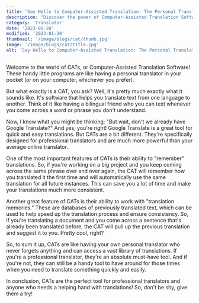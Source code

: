 ```yaml
---
title: 'Say Hello to Computer-Assisted Translation: The Personal Translator in Your Pocket'
description: "Discover the power of Computer-Assisted Translation Software (CAT) for professional translators and anyone in need of a helping hand with translations. CATs are like having a personal translator that remembers everything and can access a vast library of translations, making your work faster and more consistent."
category: 'Translator'
date: '2023-01-20'
modified: '2023-01-20'
thumbnail: '/image/blogs/cat/thumb.jpg'
image: '/image/blogs/cat/title.jpg'
alt: 'Say Hello to Computer-Assisted Translation: The Personal Translator in Your Pocket'
---
```


Welcome to the world of CATs, or Computer-Assisted Translation Software! These handy little programs are like having a personal translator in your pocket (or on your computer, whichever you prefer).

But what exactly is a CAT, you ask? Well, it's pretty much exactly what it sounds like. It's software that helps you translate text from one language to another. Think of it like having a bilingual friend who you can text whenever you come across a word or phrase you don't understand.

Now, I know what you might be thinking: "But wait, don't we already have Google Translate?" And yes, you're right! Google Translate is a great tool for quick and easy translations. But CATs are a bit different. They're specifically designed for professional translators and are much more powerful than your average online translator.

One of the most important features of CATs is their ability to "remember" translations. So, if you're working on a big project and you keep coming across the same phrase over and over again, the CAT will remember how you translated it the first time and will automatically use the same translation for all future instances. This can save you a lot of time and make your translations much more consistent.

Another great feature of CATs is their ability to work with "translation memories." These are databases of previously translated text, which can be used to help speed up the translation process and ensure consistency. So, if you're translating a document and you come across a sentence that's already been translated before, the CAT will pull up the previous translation and suggest it to you. Pretty cool, right?

So, to sum it up, CATs are like having your own personal translator who never forgets anything and can access a vast library of translations. If you're a professional translator, they're an absolute must-have tool. And if you're not, they can still be a handy tool to have around for those times when you need to translate something quickly and easily.

In conclusion, CATs are the perfect tool for professional translators and anyone who needs a helping hand with translations! So, don't be shy, give them a try!
